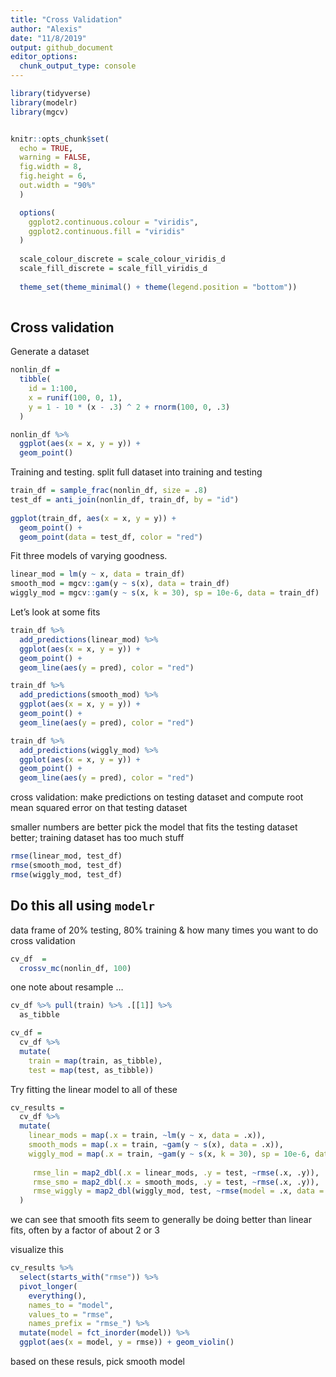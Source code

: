 ```yaml
---
title: "Cross Validation"
author: "Alexis"
date: "11/8/2019"
output: github_document
editor_options: 
  chunk_output_type: console
---
```


```r
library(tidyverse)
library(modelr)
library(mgcv)


knitr::opts_chunk$set(
  echo = TRUE,
  warning = FALSE,
  fig.width = 8,
  fig.height = 6,
  out.width = "90%"
  )

  options(
    ggplot2.continuous.colour = "viridis",
    ggplot2.continuous.fill = "viridis"
  )
  
  scale_colour_discrete = scale_colour_viridis_d
  scale_fill_discrete = scale_fill_viridis_d
  
  theme_set(theme_minimal() + theme(legend.position = "bottom"))
  
```

## Cross validation

Generate a dataset

```r
nonlin_df = 
  tibble(
    id = 1:100,
    x = runif(100, 0, 1),
    y = 1 - 10 * (x - .3) ^ 2 + rnorm(100, 0, .3)
  )

nonlin_df %>% 
  ggplot(aes(x = x, y = y)) + 
  geom_point() 
```

Training and testing.
split full dataset into training and testing 
```r
train_df = sample_frac(nonlin_df, size = .8)
test_df = anti_join(nonlin_df, train_df, by = "id")
 
ggplot(train_df, aes(x = x, y = y)) + 
  geom_point() + 
  geom_point(data = test_df, color = "red")
```

Fit three models of varying goodness.

```r
linear_mod = lm(y ~ x, data = train_df)
smooth_mod = mgcv::gam(y ~ s(x), data = train_df)
wiggly_mod = mgcv::gam(y ~ s(x, k = 30), sp = 10e-6, data = train_df)
```

Let's look at some fits

```r
train_df %>%
  add_predictions(linear_mod) %>%
  ggplot(aes(x = x, y = y)) +
  geom_point() +
  geom_line(aes(y = pred), color = "red")

train_df %>%
  add_predictions(smooth_mod) %>%
  ggplot(aes(x = x, y = y)) +
  geom_point() +
  geom_line(aes(y = pred), color = "red")

train_df %>%
  add_predictions(wiggly_mod) %>%
  ggplot(aes(x = x, y = y)) +
  geom_point() +
  geom_line(aes(y = pred), color = "red")
```

cross validation: make predictions on testing dataset and compute root mean squared error on that testing dataset

smaller numbers are better
pick the model that fits the testing dataset better; training dataset has too much stuff
```r
rmse(linear_mod, test_df)
rmse(smooth_mod, test_df)
rmse(wiggly_mod, test_df)
```

## Do this all using `modelr`

data frame of 20% testing, 80% training & how many times you want to do cross validation
```r
cv_df  =
  crossv_mc(nonlin_df, 100)
```

one note about resample ...

```r
cv_df %>% pull(train) %>% .[[1]] %>% 
  as_tibble
```
  
```r
cv_df =
  cv_df %>% 
  mutate(
    train = map(train, as_tibble),
    test = map(test, as_tibble))
```

Try fitting the linear model to all of these

```r
cv_results =
  cv_df %>%
  mutate(
    linear_mods = map(.x = train, ~lm(y ~ x, data = .x)),
    smooth_mods = map(.x = train, ~gam(y ~ s(x), data = .x)),
    wiggly_mod = map(.x = train, ~gam(y ~ s(x, k = 30), sp = 10e-6, data = .x)),
    
     rmse_lin = map2_dbl(.x = linear_mods, .y = test, ~rmse(.x, .y)),
     rmse_smo = map2_dbl(.x = smooth_mods, .y = test, ~rmse(.x, .y)),
     rmse_wiggly = map2_dbl(wiggly_mod, test, ~rmse(model = .x, data = .y))
  )
```
we can see that smooth fits seem to generally be doing better than linear fits, often by a factor of about 2 or 3

visualize this

```r
cv_results %>% 
  select(starts_with("rmse")) %>% 
  pivot_longer(
    everything(),
    names_to = "model", 
    values_to = "rmse",
    names_prefix = "rmse_") %>% 
  mutate(model = fct_inorder(model)) %>% 
  ggplot(aes(x = model, y = rmse)) + geom_violin()
```
based on these resuls, pick smooth model






















